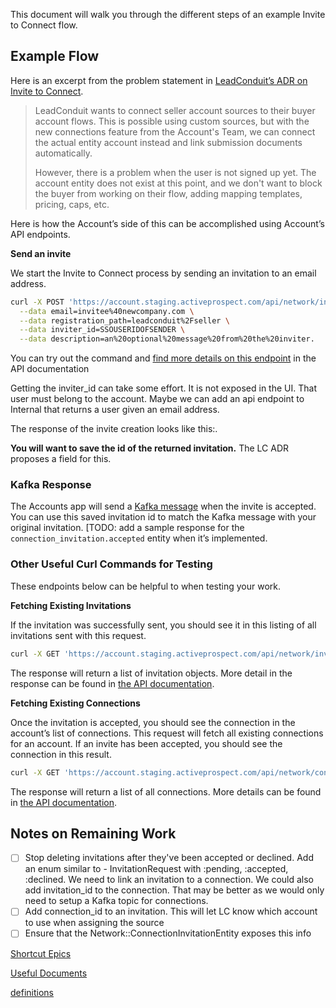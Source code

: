 This document will walk you through the different steps of an example Invite to Connect flow.

## Example Flow

Here is an excerpt from the problem statement in [LeadConduit’s ADR on Invite to Connect](https://github.com/activeprospect/architectural_decision_records/blob/sc-75835/discovery-plan-how-to-handle-the-invite-to/leadconduit/0006-invite-to-connect.md).

> LeadConduit wants to connect seller account sources to their buyer account flows. This is possible using custom sources, but with the new connections feature from the Account's Team, we can connect the actual entity account instead and link submission documents automatically.
>
>
> However, there is a problem when the user is not signed up yet. The account entity does not exist at this point, and we don't want to block the buyer from working on their flow, adding mapping templates, pricing, caps, etc.
>

Here is how the Account’s side of this can be accomplished using Account’s API endpoints.

**Send an invite**

We start the Invite to Connect process by sending an invitation to an email address.

```bash cURL
curl -X POST 'https://account.staging.activeprospect.com/api/network/invitations' -u 'X:YOURACCOUNTAPIKEYHERE' \
  --data email=invitee%40newcompany.com \
  --data registration_path=leadconduit%2Fseller \
  --data inviter_id=SSOUSERIDOFSENDER \
  --data description=an%20optional%20message%20from%20the%20inviter.
```
You can try out the command and [find more details on this endpoint](api-reference/invitations/send-an-invitation-to-connect) in the API documentation

Getting the inviter_id can take some effort. It is not exposed in the UI. That user must belong to the account. Maybe we can add an api endpoint to Internal that returns a user given an email address.

The response of the invite creation looks like this:.

**You will want to save the id of the returned invitation.** The LC ADR proposes a field for this.

### Kafka Response

The Accounts app will send a [Kafka message](/api-reference/kafka) when the invite is accepted. You can use this saved invitation id to match the Kafka message with your original invitation. [TODO: add a sample response for the `connection_invitation.accepted` entity when it’s implemented.

### Other Useful Curl Commands for Testing

These endpoints below can be helpful to when testing your work.

**Fetching Existing Invitations**

If the invitation was successfully sent, you should see it in this listing of all invitations sent with this request.

```bash cURL
curl -X GET 'https://account.staging.activeprospect.com/api/network/invitations/sent' -u 'X:YOURACCOUNTAPIKEYHERE'
```

The response will return a list of invitation objects. More detail in the response can be found in [the API documentation](/api-reference/invitations/list-invitations-sent).

**Fetching Existing Connections**

Once the invitation is accepted, you should see the connection in the account’s list of connections. This request will fetch all existing connections for an account. If an invite has been accepted, you should see the connection in this result.

```bash cURL
curl -X GET 'https://account.staging.activeprospect.com/api/network/connections' -u 'X:YOURACCOUNTAPIKEYHERE'
```

The response will return a list of all connections. More details can be found in [the API documentation](/api-reference/connections/list-connections-of-a-company).

## Notes on Remaining Work

- [ ]  Stop deleting invitations after they've been accepted or declined. Add an enum similar to - InvitationRequest with :pending, :accepted, :declined. We need to link an invitation to a connection. We could also add invitation_id to the connection. That may be better as we would only need to setup a Kafka topic for connections.
- [ ]  Add connection_id to an invitation. This will let LC know which account to use when assigning the source
- [ ]  Ensure that the Network::ConnectionInvitationEntity  exposes this info

[Shortcut Epics](https://www.notion.so/Shortcut-Epics-a58d04516a3a4ecba732d9855bd6a178?pvs=21)

[Useful Documents](https://www.notion.so/Useful-Documents-98e2672b9f9949a7bbdb0bc3ee6bc3d6?pvs=21)

[definitions](https://www.notion.so/definitions-de18532b692448c781634296ec005636?pvs=21)